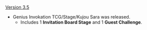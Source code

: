 {{Change History/Header}}
[[Version 3.5]]
* Genius Invokation TCG/Stage/Kujou Sara was released.
** Includes 1 '''Invitation Board Stage''' and 1 '''Guest Challenge'''.